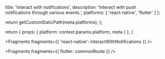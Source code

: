                   
  title: 'Interact with notifications',
  description: 'Interact with push notifications through various events.',
  platforms: [
    'react-native',
    'flutter'
    ]
};

  return getCustomStaticPath(meta.platforms);
};

  return {
    props: {
      platform: context.params.platform,
      meta
    }
  };
}


<Fragments fragments={{ 'react-native': interactWithNotifications }} />


<Fragments fragments={{ flutter: commonRoute }} />
